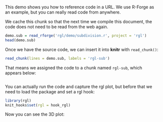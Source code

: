 This demo shows you how to reference code in a URL. We use R-Forge as an example, but you can really read code from anywhere.

We cache this chunk so that the next time we compile this document, the code does not need to be read from the web again.

```r
demo.sub = read_rforge('rgl/demo/subdivision.r', project = 'rgl')
head(demo.sub)
```

Once we have the source code, we can insert it into **knitr** with `read_chunk()`:

```r
read_chunk(lines = demo.sub, labels = 'rgl-sub')
```

That means we assigned the code to a chunk named `rgl-sub`, which appears below:

```r
```

You can actually run the code and capture the rgl plot, but before that we need to load the package and set a rgl hook:

```r
library(rgl)
knit_hooks$set(rgl = hook_rgl)
```

Now you can see the 3D plot:

```r
```

